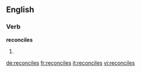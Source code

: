 ==English==

===Verb===
'''reconciles'''

# {{third-person singular of|[[reconcile]]}}

[[de:reconciles]]
[[fr:reconciles]]
[[it:reconciles]]
[[vi:reconciles]]